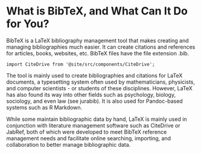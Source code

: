 # What is BibTeX, and What Can It Do for You?

BibTeX is a LaTeX bibliography management tool that makes creating and managing bibliographies much easier. It can create citations and references for articles, books, websites, etc. BibTeX files have the file extension .bib.

```mdx-code-block
import CiteDrive from '@site/src/components/CiteDrive';
```
<CiteDrive /> 

The tool is mainly used to create bibliographies and citations for LaTeX documents, a typesetting system often used by mathematicians, physicists, and computer scientists - or students of these disciplines. However, LaTeX has also found its way into other fields such as psychology, biology, sociology, and even law (see jurabib). It is also used for Pandoc-based systems such as R Markdown.

While some maintain bibliographic data by hand, LaTeX is mainly used in conjunction with literature management software such as CiteDrive or JabRef, both of which were developed to meet BibTeX reference management needs and facilitate online searching, importing, and collaboration to better manage bibliographic data.
